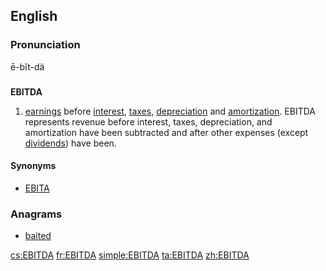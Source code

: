 ==English==
{{wikipedia}}

===Pronunciation===
ē-bĭt-dä

==={{acronym-old|en}}===
'''EBITDA'''

# [[earnings]] before [[interest]], [[tax]]es, [[depreciation]] and [[amortization]]. EBITDA represents revenue before interest, taxes, depreciation, and amortization have been subtracted and after other expenses (except [[dividend]]s) have been.

====Synonyms====
* [[EBITA]]

===Anagrams===
* [[baited#English|baited]]

[[cs:EBITDA]]
[[fr:EBITDA]]
[[simple:EBITDA]]
[[ta:EBITDA]]
[[zh:EBITDA]]